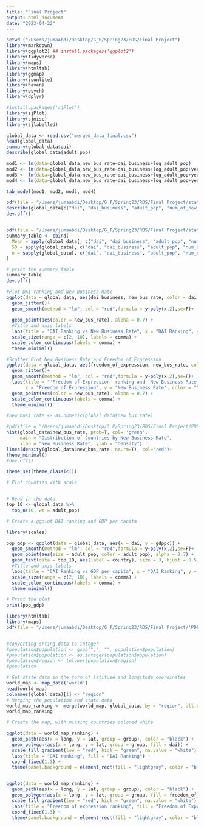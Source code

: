 ```yaml
---
title: "Final Project"
output: html_document
date: "2023-04-22"
---
```


```r
setwd ("/Users/jumaabdi/Desktop/G_P/Spring23/RDS/Final Project")
library(markdown)
library(ggplot2) ## install.packages('ggplot2')
library(tidyverse)
library(maps)
library(htmltab)
library(ggmap)
library(jsonlite)
library(haven)
library(psych)
library(dplyr)

#install.packages('sjPlot')
library(sjPlot)
library(sjmisc)
library(sjlabelled)
```

```r
global_data <- read.csv("merged_data_final.csv")
head(global_data)
summary(global_data$dai)
describe(global_data$adult_pop)
```







```r
mod1 <- lm(data=global_data,new_bus_rate~dai_business+log_adult_pop)
mod2 <- lm(data=global_data,new_bus_rate~dai_business+log_adult_pop+years_of_schooling)
mod3 <- lm(data=global_data,new_bus_rate~dai_business+log_adult_pop+years_of_schooling + freedom_of_expression)
mod4 <- lm(data=global_data,new_bus_rate~dai_business+log_adult_pop+years_of_schooling + freedom_of_expression +schooling_high)

tab_model(mod1, mod2, mod3, mod4)

pdf(file = "/Users/jumaabdi/Desktop/G_P/Spring23/RDS/Final Project/statistics_table.pdf")
describe(global_data[c("dai", "dai_business", "adult_pop", "num_of_new_bus", "new_bus_rate", "freedom_of_expression", "years_of_schooling")])
dev.off()


pdf(file = "/Users/jumaabdi/Desktop/G_P/Spring23/RDS/Final Project/statistics_table.pdf")
summary_table <- cbind(
  Mean = apply(global_data[, c("dai", "dai_business", "adult_pop", "num_of_new_bus", "new_bus_rate", "freedom_of_expression", "years_of_schooling")], 2, mean),
  SD = apply(global_data[, c("dai", "dai_business", "adult_pop", "num_of_new_bus", "new_bus_rate", "freedom_of_expression", "years_of_schooling")], 2, sd),
  n = sapply(global_data[, c("dai", "dai_business", "adult_pop", "num_of_new_bus", "new_bus_rate", "freedom_of_expression", "years_of_schooling")], length)
)

# print the summary table
summary_table
dev.off()
```


```r
#Plot DAI ranking and New Business Rate
ggplot(data = global_data, aes(dai_business, new_bus_rate, color = dai_business)) +
  geom_jitter()+
  geom_smooth(method = "lm", col = "red",formula = y~poly(x,2),se=F)+
  
  geom_point(aes(color = new_bus_rate), alpha = 0.7) +
  #Title and axis labels
  labs(title = "DAI Ranking vs New Business Rate", x = "DAI Ranking", y = "New Business Rate", color = "New Business Rate") +
  scale_size(range = c(2, 10), labels = comma) +
  scale_color_continuous(labels = comma) +
  theme_minimal()

#Scatter Plot New Business Rate and Freedom of Expression
ggplot(data = global_data, aes(freedom_of_expression, new_bus_rate, color = freedom_of_expression)) +
  geom_jitter()+
  geom_smooth(method = "lm", col = "red",formula = y~poly(x,2),se=F)+
  labs(title = "'Freedom of Expression' ranking and 'New Business Rate'",
       x = "Freedom of Expression", y = "New Business Rate", color = "New Business Rate") +
  geom_point(aes(color = new_bus_rate), alpha = 0.7) +
  scale_color_continuous(labels = comma) +
  theme_minimal()

#new_busi_rate <- as.numeric(global_data$new_bus_rate)

#pdf(file = "/Users/jumaabdi/Desktop/G_P/Spring23/RDS/Final Project/PDF_Plot.pdf") #saves files in PDF
hist(global_data$new_bus_rate, prob=T, col= 'green', 
     main = "Distribution of Countries by New Business Rate",
     xlab = "New Business Rate", ylab = "Density")
lines(density(global_data$new_bus_rate, na.rm=T), col='red')+
theme_minimal()
#dev.off()

theme_set(theme_classic())

# Plot counties with scale


# Read in the data
top_10 <- global_data %>% 
  top_n(10, wt = adult_pop)

# Create a ggplot DAI ranking and GDP per capita

library(scales)

pop_gdp <- ggplot(data = global_data, aes(x = dai, y = gdppc)) +
  geom_smooth(method = "lm", col = "red",formula = y~poly(x,2),se=F)+
  geom_point(aes(size = adult_pop, color = adult_pop), alpha = 0.7) +
  geom_text(data = top_10, aes(label = country), size = 3, hjust = 0.5, vjust = -1, color = "red") +
  #Title and axis labels
  labs(title = "DAI Ranking vs GDP per capita", x = "DAI Ranking", y = "GDP per capita (USD)", color = "Adult Population", size = "Density") +
  scale_size(range = c(2, 10), labels = comma) +
  scale_color_continuous(labels = comma) +
  theme_minimal()

# Print the plot
print(pop_gdp)


```


```r
library(htmltab)
library(maps)
pdf(file = "/Users/jumaabdi/Desktop/G_P/Spring23/RDS/Final Project/'PDF_Heatmap.pdf'")


#converting srting data to integer
#population$population <- gsub(",", "", population$population)
#population$population <- as.integer(population$population)
#population$region <- tolower(population$region)
#population

# Get state data in the form of latitude and longitude coordinates
world_map <- map_data('world')
head(world_map)
colnames(global_data)[1] <- "region"
# Merging the population and state data
world_map_ranking <- merge(world_map, global_data, by = "region", all.x = TRUE)
world_map_ranking

# Create the map, with missing countries colored white

ggplot(data = world_map_ranking) +
  geom_path(aes(x = long, y = lat, group = group), color = "black") +
  geom_polygon(aes(x = long, y = lat, group = group, fill = dai)) +
  scale_fill_gradient(low = "red", high = "green", na.value = "white") +
  labs(title = "DAI ranking", fill = "DAI Ranking") +
  coord_fixed(1.3) +
  theme(panel.background = element_rect(fill = "lightgray", color = "black"))


ggplot(data = world_map_ranking) +
  geom_path(aes(x = long, y = lat, group = group), color = "black") +
  geom_polygon(aes(x = long, y = lat, group = group, fill = freedom_of_expression)) +
  scale_fill_gradient(low = "red", high = "green", na.value = "white") +
  labs(title = "Freedom of expression ranking", fill = "Freedom of Expression") +
  coord_fixed(1.3) +
  theme(panel.background = element_rect(fill = "lightgray", color = "black"))

```
